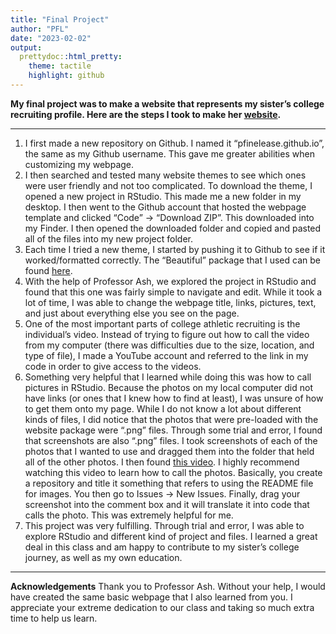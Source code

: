 ```yaml
---
title: "Final Project"
author: "PFL"
date: "2023-02-02"
output: 
  prettydoc::html_pretty:
    theme: tactile
    highlight: github
---
```


**My final project was to make a website that represents my sister's college recruiting profile. Here are the steps I took to make her [website](https://pfinelease.github.io/).**

-----------------

1. I first made a new repository on Github. I named it "pfinelease.github.io", the same as my Github username. This gave me greater abilities when customizing my webpage. 
2. I then searched and tested many website themes to see which ones were user friendly and not too complicated. To download the theme, I opened a new project in RStudio. This made me a new folder in my desktop. I then went to the Github account that hosted the webpage template and clicked "Code" &rarr; "Download ZIP". This downloaded into my Finder. I then opened the downloaded folder and copied and pasted all of the files into my new project folder. 
3. Each time I tried a new theme, I started by pushing it to Github to see if it worked/formatted correctly. The "Beautiful" package that I used can be found [here](https://github.com/daattali/beautiful-jekyll).
4. With the help of Professor Ash, we explored the project in RStudio and found that this one was fairly simple to navigate and edit. While it took a lot of time, I was able to change the webpage title, links, pictures, text, and just about everything else you see on the page. 
5. One of the most important parts of college athletic recruiting is the individual's video. Instead of trying to figure out how to call the video from my computer (there was difficulties due to the size, location, and type of file), I made a YouTube account and referred to the link in my code in order to give access to the videos. 
6. Something very helpful that I learned while doing this was how to call pictures in RStudio. Because the photos on my local computer did not have links (or ones that I knew how to find at least), I was unsure of how to get them onto my page. While I do not know a lot about different kinds of files, I did notice that the photos that were pre-loaded with the website package were ".png" files. Through some trial and error, I found that screenshots are also ".png" files. I took screenshots of each of the photos that I wanted to use and dragged them into the folder that held all of the other photos. I then found [this video](https://www.youtube.com/watch?v=nvPOUdz5PL4). I highly recommend watching this video to learn how to call the photos. Basically, you create a repository and title it something that refers to using the README file for images. You then go to Issues &rarr; New Issues. Finally, drag your screenshot into the comment box and it will translate it into code that calls the photo. This was extremely helpful for me. 
7. This project was very fulfilling. Through trial and error, I was able to explore RStudio and different kind of project and files. I learned a great deal in this class and am happy to contribute to my sister's college journey, as well as my own education.

-------------------

**Acknowledgements**
Thank you to Professor Ash. Without your help, I would have created the same basic webpage that I also learned from you. I appreciate your extreme dedication to our class and taking so much extra time to help us learn. 
